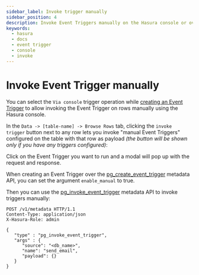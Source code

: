 ```yaml
---
sidebar_label: Invoke trigger manually
sidebar_position: 4
description: Invoke Event Triggers manually on the Hasura console or over the API
keywords:
  - hasura
  - docs
  - event trigger
  - console
  - invoke
---
```



# Invoke Event Trigger manually

<Tabs className="api-tabs">
<TabItem value="console" label="Console">

You can select the `Via console` trigger operation while [creating an Event Trigger](/event-triggers/create-trigger.mdx)
to allow invoking the Event Trigger on rows manually using the Hasura console.

In the `Data -> [table-name] -> Browse Rows` tab, clicking the `invoke trigger` button next to any row lets you invoke
"manual Event Triggers" configured on the table with that row as payload _(the button will be shown only if you have any
triggers configured)_:

<Thumbnail src='/img/event-triggers/select-manual-trigger.png' alt='Invoke Event Trigger on console' />

Click on the Event Trigger you want to run and a modal will pop up with the request and response.

<Thumbnail src='/img/event-triggers/run-manual-trigger.png' alt='Request and response of Event Trigger' />

</TabItem>
<TabItem value="api" label="API">

When creating an Event Trigger over the
[pg_create_event_trigger](/api-reference/metadata-api/event-triggers.mdx#metadata-pg-create-event-trigger) metadata API,
you can set the argument `enable_manual` to true.

Then you can use the
[pg_invoke_event_trigger](/api-reference/metadata-api/event-triggers.mdx#metadata-pg-invoke-event-trigger) metadata API
to invoke triggers manually:

```http
POST /v1/metadata HTTP/1.1
Content-Type: application/json
X-Hasura-Role: admin

{
   "type" : "pg_invoke_event_trigger",
   "args" : {
      "source": "<db_name>",
      "name": "send_email",
      "payload": {}
   }
}
```

</TabItem>
</Tabs>
